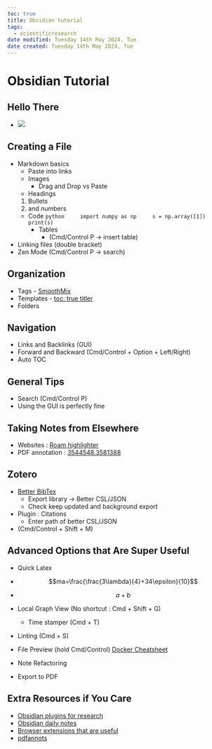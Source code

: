 ```yaml
---
toc: true
title: Obsidian tutorial
tags:
  - scientificresearch
date modified: Tuesday 14th May 2024, Tue
date created: Tuesday 14th May 2024, Tue
---
```


# Obsidian Tutorial


## Hello There
- ![](images/Pasted%20image%2020240514132517.png)

## Creating a File
- Markdown basics
	- Paste into links
	- Images
		- Drag and Drop vs Paste
	- Headings
	1. Bullets
	2. and numbers
	- Code
	  ```python
	  import numpy as np
	  s = np.array([1])
	  print(s)		```
	  - Tables
		- (Cmd/Control P -> insert table)
- Linking files (double bracket)
- Zen Mode (Cmd/Control P -> search)

## Organization
- Tags - [SmoothMix](SmoothMix.qmd)
- Templates - [toc: true
titler](templates/toc: true
titler.qmd)
- Folders

## Navigation
- Links and Backlinks (GUI)
- Forward and Backward (Cmd/Control + Option + Left/Right) 
- Auto TOC

## General Tips
- Search (Cmd/Control P)
- Using the GUI is perfectly fine

## Taking Notes from Elsewhere
- Websites : [Roam highlighter](https://chromewebstore.google.com/detail/roam-highlighter/mcoimieglmhdjdoplhpcmifgplkbfibp)
- PDF annotation : [3544548.3581388](pdf_files/3544548.3581388.pdf)

## Zotero
- [Better BibTex](https://retorque.re/zotero-better-bibtex/)
	- Export library -> Better CSL/JSON
	- Check keep updated and background export
- Plugin : Citations
	- Enter path of better CSL/JSON
- (Cmd/Control + Shift + M)

## Advanced Options that Are Super Useful
- Quick Latex

- $$ma=\frac{\frac{3\lambda}{4}+34\epsilon}{10}$$

- $$\begin{equation}a+b\end{equation}$$

- Local Graph View (No shortcut : Cmd + Shift + G)
	- Time stamper (Cmd + T)
- Linting (Cmd + S)
- File Preview (hold Cmd/Control) [Docker Cheatsheet](Docker%20Cheatsheet.qmd)
- Note Refactoring
- Export to PDF

## Extra Resources if You Care
- [Obsidian plugins for research](https://medium.com/p/55280f875cae)
- [Obsidian daily notes](https://medium.com/p/db4cc1bc0dac)
- [Browser extensions that are useful](https://medium.com/p/a2a636c8c67a)
- [pdfannots](https://medium.com/p/bbef877c1fa0)
